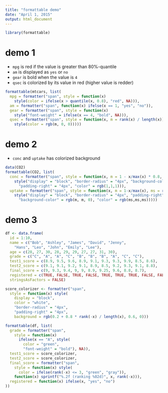 ```yaml
---
title: "formattable demo"
date: "April 1, 2015"
output: html_document
---
```


```r
library(formattable)
```

# demo 1

* `mpg` is red if the value is greater than 80%-quantile
* `am` is displayed as `yes` or `no`
* `gear` is bold when the value is `4`
* `qsec` is colorized by its value in red (higher value is redder)

```r
formattable(mtcars, list(
  mpg = formatter("span", style = function(x)
    style(color = ifelse(x > quantile(x, 0.8), "red", NA))),
  am = formatter("span", function(x) ifelse(x == 1, "yes", "no")),
  gear = formatter("span", style = function(x)
    style("font-weight" = ifelse(x == 4, "bold", NA))),
  qsec = formatter("span", style = function(x, m = rank(x) / length(x))
    style(color = rgb(m, 0, 0)))))
```

# demo 2

* `conc` and `uptake` has colorized background

```r
data(CO2)
formattable(CO2, list(
  conc = formatter("span", style = function(x, m = 1 - x/max(x) * 0.8, ms = round(1-m)) 
    style("display" = "block", "border-radius" = "4px", "background-color" = rgb(0, m, 0),
      "padding-right" = "4px", "color" = rgb(1,1,1))),
  uptake = formatter("span", style = function(x, m = 1-x/max(x), ms = round(1-m))
    style("display" = "block", "border-radius" = "4px", "padding-right" = "4px",
      "background-color" = rgb(m, m, 0), "color" = rgb(ms,ms,ms)))))
```

# demo 3

```r
df <- data.frame(
  id = 1:10,
  name = c("Bob", "Ashley", "James", "David", "Jenny", 
    "Hans", "Leo", "John", "Emily", "Lee"), 
  age = c(28, 27, 30, 28, 29, 29, 27, 27, 31, 30),
  grade = c("C", "A", "A", "C", "B", "B", "B", "A", "C", "C"),
  test1_score = c(8.9, 9.5, 9.6, 8.9, 9.1, 9.3, 9.3, 9.9, 8.5, 8.6),
  test2_score = c(9.1, 9.1, 9.2, 9.1, 8.9, 8.5, 9.2, 9.3, 9.1, 8.8),
  final_score = c(9, 9.3, 9.4, 9, 9, 8.9, 9.25, 9.6, 8.8, 8.7),
  registered = c(TRUE, FALSE, TRUE, FALSE, TRUE, TRUE, TRUE, FALSE, FALSE, FALSE),
  stringsAsFactors = FALSE)

score_colorizer <- formatter("span", 
  style = function(x) style(
    display = "block", 
    color = "white", 
    "border-radius" = "4px",
    "padding-right" = "4px",
    background = rgb(0.2 + 0.8 * rank(-x) / length(x), 0.6, 0)))

formattable(df, list(
  grade = formatter("span",
    style = function(x) 
      ifelse(x == "A", style(
        color = "green", 
        "font-weight" = "bold"), NA)),
  test1_score = score_colorizer,
  test2_score = score_colorizer,
  final_score = formatter("span",
    style = function(x) style(
      color = ifelse(rank(-x) <= 3, "green", "gray")),
    function(x) sprintf("%.2f (ranking %02d)", x, rank(-x))),
  registered = function(x) ifelse(x, "yes", "no")
))
```
